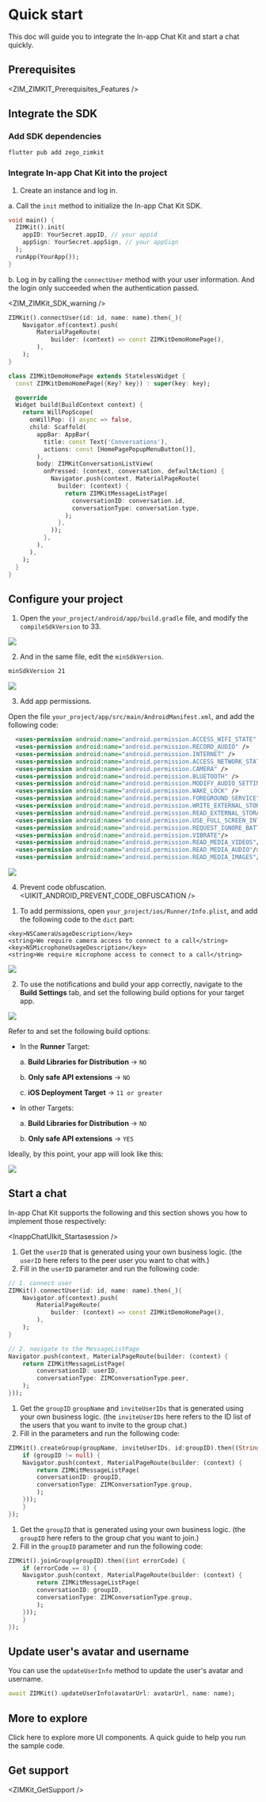 
# Quick start

This doc will guide you to integrate the In-app Chat Kit and start a chat quickly.

## Prerequisites


<ZIM_ZIMKIT_Prerequisites_Features />

## Integrate the SDK

### Add SDK dependencies

```bash
flutter pub add zego_zimkit
```

### Integrate In-app Chat Kit into the project

1. Create an instance and log in. 


a. Call the `init` method to initialize the In-app Chat Kit SDK.

  ```dart
  void main() {
    ZIMKit().init(
      appID: YourSecret.appID, // your appid
      appSign: YourSecret.appSign, // your appSign
    );
    runApp(YourApp());
  }
  ```

b. Log in by calling the `connectUser` method with your user information. And the login only succeeded when the authentication passed. 

  <ZIM_ZIMKit_SDK_warning />

  ```dart
  ZIMKit().connectUser(id: id, name: name).then(_){
      Navigator.of(context).push(
          MaterialPageRoute(
              builder: (context) => const ZIMKitDemoHomePage(),
          ),
      );
  }

  class ZIMKitDemoHomePage extends StatelessWidget {
    const ZIMKitDemoHomePage({Key? key}) : super(key: key);

    @override
    Widget build(BuildContext context) {
      return WillPopScope(
        onWillPop: () async => false,
        child: Scaffold(
          appBar: AppBar(
            title: const Text('Conversations'),
            actions: const [HomePagePopupMenuButton()],
          ),
          body: ZIMKitConversationListView(
            onPressed: (context, conversation, defaultAction) {
              Navigator.push(context, MaterialPageRoute(
                builder: (context) {
                  return ZIMKitMessageListPage(
                    conversationID: conversation.id,
                    conversationType: conversation.type,
                  );
                },
              ));
            },
          ),
        ),
      );
    }
  }
  ```

## Configure your project

<Accordion title="Android" defaultOpen="false">

  1. Open the `your_project/android/app/build.gradle` file, and modify the `compileSdkVersion` to 33.

  <Frame width="auto" height="auto" caption="">
    <img src="https://doc-media.zego.im/sdk-doc/Pics/ZegoUIKit/Flutter/compileSdkVersion.png" />
  </Frame>

  2. And in the same file, edit the `minSdkVersion`.

  ```xml
  minSdkVersion 21
  ```

  <Frame auto="auto" height="auto" caption="">
    <img src="https://doc-media.zego.im/sdk-doc/Pics/ZegoUIKit/Flutter/android_min_sdk_21.png" />
  </Frame>

  3. Add app permissions.

  Open the file `your_project/app/src/main/AndroidManifest.xml`, and add the following code:

  ```xml
    <uses-permission android:name="android.permission.ACCESS_WIFI_STATE" />
    <uses-permission android:name="android.permission.RECORD_AUDIO" />
    <uses-permission android:name="android.permission.INTERNET" />
    <uses-permission android:name="android.permission.ACCESS_NETWORK_STATE" />
    <uses-permission android:name="android.permission.CAMERA" />
    <uses-permission android:name="android.permission.BLUETOOTH" />
    <uses-permission android:name="android.permission.MODIFY_AUDIO_SETTINGS" />
    <uses-permission android:name="android.permission.WAKE_LOCK" />
    <uses-permission android:name="android.permission.FOREGROUND_SERVICE" />
    <uses-permission android:name="android.permission.WRITE_EXTERNAL_STORAGE"/>
    <uses-permission android:name="android.permission.READ_EXTERNAL_STORAGE"/>
    <uses-permission android:name="android.permission.USE_FULL_SCREEN_INTENT" />
    <uses-permission android:name="android.permission.REQUEST_IGNORE_BATTERY_OPTIMIZATIONS" />
    <uses-permission android:name="android.permission.VIBRATE"/>
    <uses-permission android:name="android.permission.READ_MEDIA_VIDEOS"/>
    <uses-permission android:name="android.permission.READ_MEDIA_AUDIO"/>
    <uses-permission android:name="android.permission.READ_MEDIA_IMAGES"/>
  ```

  <Frame auto="auto" height="auto" caption="">
    <img src="https://doc-media.zego.im/sdk-doc/Pics/ZegoUIKit/Flutter/permission_android.jpg" />
  </Frame>

  4. Prevent code obfuscation.
<UIKIT_ANDROID_PREVENT_CODE_OBFUSCATION />
</Accordion>

<Accordion title="iOS" defaultOpen="false">

  1. To add permissions, open `your_project/ios/Runner/Info.plist`, and add the following code to the `dict` part:

  ```plist
  <key>NSCameraUsageDescription</key>
  <string>We require camera access to connect to a call</string>
  <key>NSMicrophoneUsageDescription</key>
  <string>We require microphone access to connect to a call</string>
  ```
  <Frame width="auto" height="auto" caption="">
    <img src="https://doc-media.zego.im/sdk-doc/Pics/ZegoUIKit/Flutter/permission_ios.png" />
  </Frame>

  2. To use the notifications and build your app correctly, navigate to the **Build Settings** tab, and set the following build options for your target app.

  <Frame width="auto" height="auto" caption="">
    <img src="https://doc-media.zego.im/sdk-doc/Pics/ZegoUIKit/Flutter/ios_distribution.png" />
  </Frame>

  Refer to and set the following build options:

  - In the **Runner** Target:
      
    a. **Build Libraries for Distribution** -> `NO`

    b. **Only safe API extensions** -> `NO`

    c. **iOS Deployment Target** -> `11 or greater`

  - In other Targets:
          
    a. **Build Libraries for Distribution** -> `NO`

    b. **Only safe API extensions** -> `YES`
</Accordion>


Ideally, by this point, your app will look like this:

<Frame width="300" height="auto" caption="">
  <img src="https://doc-media.zego.im/sdk-doc/Pics/ZIMKit/IOS/swift/imkit_effect.PNG" />
</Frame>

## Start a chat

In-app Chat Kit supports the following and this section shows you how to implement those respectively:


<Accordion title="Start a one-on-one chat" defaultOpen="false">

<InappChatUIkit_Startasession />

1. Get the `userID` that is generated using your own business logic. (the `userID` here refers to the peer user you want to chat with.)
2. Fill in the `userID` parameter and run the following code:

```dart
// 1. connect user
ZIMKit().connectUser(id: id, name: name).then(_){
    Navigator.of(context).push(
        MaterialPageRoute(
            builder: (context) => const ZIMKitDemoHomePage(),
        ),
    );
}

// 2. navigate to the MessageListPage
Navigator.push(context, MaterialPageRoute(builder: (context) {
    return ZIMKitMessageListPage(
        conversationID: userID,
        conversationType: ZIMConversationType.peer,
    );
}));
```

</Accordion>

<Accordion title="Start a group chat" defaultOpen="false">

1. Get the `groupID` `groupName` and `inviteUserIDs` that is generated using your own business logic. (the `inviteUserIDs` here refers to the ID list of the users that you want to invite to the group chat.)
2. Fill in the parameters and run the following code:

```dart
ZIMKit().createGroup(groupName, inviteUserIDs, id:groupID).then((String? groupID) {
    if (groupID != null) {
    Navigator.push(context, MaterialPageRoute(builder: (context) {
        return ZIMKitMessageListPage(
        conversationID: groupID,
        conversationType: ZIMConversationType.group,
        );
    }));
    }
});
```

</Accordion>

<Accordion title="Join a group chat" defaultOpen="false">

1. Get the `groupID` that is generated using your own business logic. (the `groupID` here refers to the group chat you want to join.)
2. Fill in the `groupID` parameter and run the following code:

```dart
ZIMKit().joinGroup(groupID).then((int errorCode) {
    if (errorCode == 0) {
    Navigator.push(context, MaterialPageRoute(builder: (context) {
        return ZIMKitMessageListPage(
        conversationID: groupID,
        conversationType: ZIMConversationType.group,
        );
    }));
    }
});
```

</Accordion>

## Update user's avatar and username

You can use the `updateUserInfo` method to update the user's avatar and username.

```dart
await ZIMKit().updateUserInfo(avatarUrl: avatarUrl, name: name);
```

## More to explore

<CardGroup cols={2}>
  <Card title="Component overview" href="./03-UI components/01-Overview.mdx">
    Click here to explore more UI components.
  </Card>
  <Card title="Run the sample code" href="https://github.com/ZEGOCLOUD/zego_inapp_chat_uikit_example_flutter" target="_blank">
    A quick guide to help you run the sample code.
  </Card>
</CardGroup>

## Get support


<ZIMKit_GetSupport />
